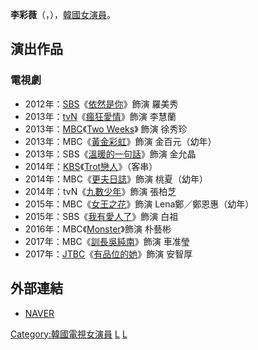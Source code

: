 {{藝人
|姓名 = 李彩薇
|類型 = 女演員
|圖片 =
|圖片尺寸 =
|圖片簡介 =
|本名 =
|外文名 = 이채미
|外文 = ko
|羅馬拼音 =
|英文名 =
|暱稱 =
|其他藝名 =
|國籍 = {{KOR}}
|民族 =
|籍貫 =
|出生日期 = {{birth_date_and_age|2006|6|23}}
|出生地點 = 
|逝世日期 =
|逝世地點 =
|職業 = [[演員|演員]]
|語言 = [[韓語|韓語]]
|教育程度 =
|宗教信仰 =
|配偶 = 
|兒女 =
|父母 =
|出道地點 =
|出道作 =
|出道日期 =
|代表作 =
|活躍年代 =
|唱片公司 =
|經紀公司 = 
|網站 =
|相關團體 =
|獎項 =
|IMDb =
|現任成員 =
|過往成員 =
|音樂專輯 =
|電影 =
|主持節目 =
|電視劇 =
|廣播劇 =
|舞台劇 =
|書籍 =
}}

'''李彩薇'''（{{lang-ko|이채미}}，{{bd|2006年|6月23日}}），[[韓國|韓國]][[女演員|女演員]]。

== 演出作品 ==
=== 電視劇 ===
*2012年：[[SBS_(韓國)|SBS]]《[[依然是你|依然是你]]》飾演 羅美秀
*2013年：[[TVN|tvN]]《[[瘋狂愛情|瘋狂愛情]]》飾演 李慧蘭
*2013年：[[文化廣播_(韓國)|MBC]]《[[Two_Weeks|Two Weeks]]》 飾演 徐秀珍
*2013年：MBC《[[黃金彩虹|黃金彩虹]]》飾演 金百元（幼年）
*2013年：SBS《[[溫暖的一句話|溫暖的一句話]]》飾演 金允晶
*2014年：[[韓國放送公社|KBS]]《[[Trot戀人|Trot戀人]]》（客串）
*2014年：MBC《[[更夫日誌|更夫日誌]]》飾演 桃夏（幼年）
*2014年：tvN《[[九數少年|九數少年]]》飾演 張柏芝
*2015年：MBC《[[女王之花|女王之花]]》飾演 Lena鄭／鄭恩惠（幼年）
*2015年：SBS《[[我有愛人了|我有愛人了]]》飾演 白祖
*2016年：MBC《[[Monster_(電視劇)|Monster]]》飾演 朴藝彬
*2017年：MBC《[[訓長吳純南|訓長吳純南]]》飾演 車准瑩
*2017年：[[JTBC|JTBC]]《[[有品位的她|有品位的她]]》飾演 安智厚

== 外部連結 ==
*[http://people.search.naver.com/search.naver?where=nexearch&query=%EC%9D%B4%EC%B1%84%EB%AF%B8&sm=tab_etc&ie=utf8&key=PeopleService&os=318314 NAVER] {{Wayback|url=http://people.search.naver.com/search.naver?where=nexearch&query=%EC%9D%B4%EC%B1%84%EB%AF%B8&sm=tab_etc&ie=utf8&key=PeopleService&os=318314 |date=20200418194819 }}{{ko}}


{{DEFAULTSORT:Lee Chae Mi}}
[[Category:韓國電視女演員|Category:韓國電視女演員]]
[[Category:韓國兒童演員|L]]
[[Category:李姓|L]]